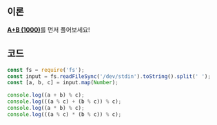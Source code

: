 ## 이론

[**A+B (1000)**](../1000/js)를 먼저 풀어보세요!

## 코드

```js
const fs = require('fs');
const input = fs.readFileSync('/dev/stdin').toString().split(' ');
const [a, b, c] = input.map(Number);

console.log((a + b) % c);
console.log(((a % c) + (b % c)) % c);
console.log((a * b) % c);
console.log(((a % c) * (b % c)) % c);
```
